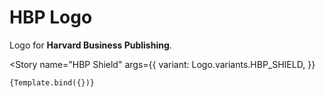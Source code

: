 
# HBP Logo

Logo for **Harvard Business Publishing**.

<Meta title="Components/Logo/Features" component={Logo} />

<Story
    name="HBP Shield"
    args={{
        variant: Logo.variants.HBP_SHIELD,
    }}
>
    {Template.bind({})}
</Story>
